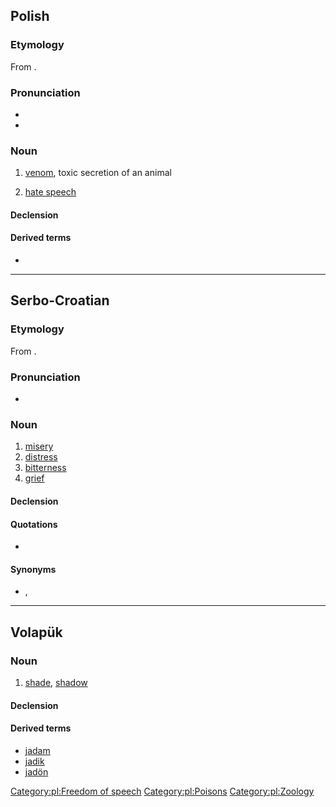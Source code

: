 {{also|JAD|-jad}}
==Polish==
{{wikipedia|lang=pl}}

===Etymology===
From {{inh|pl|sla-pro|*ědъ}}.

===Pronunciation===
* {{pl-IPA}}
* {{audio|Pl-jad.ogg|Audio|lang=pl}}

===Noun===
{{pl-noun|m-in}}

# [[venom]], toxic secretion of an animal
# {{lb|pl|figurative}} [[hate speech]]

====Declension====
{{pl-decl-noun-m-in}}

====Derived terms====
* {{l|pl|jadowity}}

[[Category:pl:Freedom of speech]]
[[Category:pl:Poisons]]
[[Category:pl:Zoology]]

----

==Serbo-Croatian==

===Etymology===
From {{inh|sh|sla-pro|*jědъ}}.

===Pronunciation===
* {{IPA|/jâd/|lang=sh}}

===Noun===
{{sh-noun|g=m|head=jȁd}}

# [[misery]]
# [[distress]]
# [[bitterness]]
# [[grief]]

====Declension====
{{sh-decl-noun
|jad|jadi
|jada|jada
|jadu|jadima
|jad|jade
|jade|jadi
|jadu|jadima
|jadom|jadima}}

====Quotations====
* {{seeCites|јад|lang=sh}}

====Synonyms====
* {{lb|sh|Croatia}} {{l|sh|boljeznost}}, {{l|sh|vaj}}

----

==Volapük==

===Noun===
{{vo-noun}}

# [[shade]], [[shadow]]

====Declension====
{{vo-decl-noun}}

====Derived terms====
* [[jadam]]
* [[jadik]]
* [[jadön]]